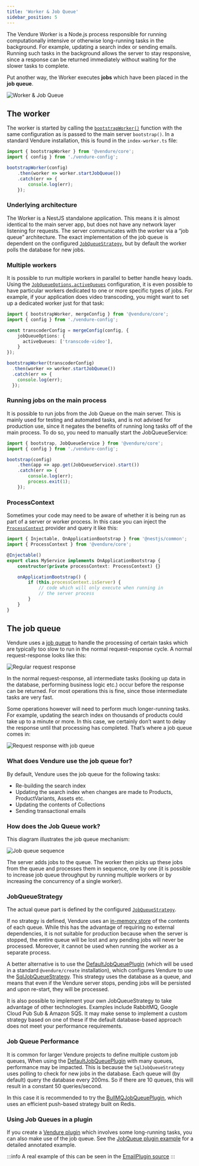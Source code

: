 ```yaml
---
title: 'Worker & Job Queue'
sidebar_position: 5
---
```


The Vendure Worker is a Node.js process responsible for running computationally intensive
or otherwise long-running tasks in the background. For example, updating a
search index or sending emails. Running such tasks in the background allows
the server to stay responsive, since a response can be returned immediately
without waiting for the slower tasks to complete.

Put another way, the Worker executes **jobs** which have been placed in the **job queue**.

![Worker & Job Queue](./worker-job-queue.webp)

## The worker

The worker is started by calling the [`bootstrapWorker()`](/reference/typescript-api/worker/bootstrap-worker/) function with the same
configuration as is passed to the main server `bootstrap()`. In a standard Vendure installation, this is found
in the `index-worker.ts` file:

```ts title="src/index-worker.ts"
import { bootstrapWorker } from '@vendure/core';
import { config } from './vendure-config';

bootstrapWorker(config)
    .then(worker => worker.startJobQueue())
    .catch(err => {
        console.log(err);
    });
```

### Underlying architecture

The Worker is a NestJS standalone application. This means it is almost identical to the main server app,
but does not have any network layer listening for requests. The server communicates with the worker
via a “job queue” architecture. The exact implementation of the job queue is dependent on the
configured [`JobQueueStrategy`](/reference/typescript-api/job-queue/job-queue-strategy/), but by default
the worker polls the database for new jobs.

### Multiple workers

It is possible to run multiple workers in parallel to better handle heavy loads. Using the
[`JobQueueOptions.activeQueues`](/reference/typescript-api/job-queue/job-queue-options#activequeues) configuration, it is even possible to have particular workers dedicated
to one or more specific types of jobs. For example, if your application does video transcoding,
you might want to set up a dedicated worker just for that task:

```ts title="src/transcoder-worker.ts"
import { bootstrapWorker, mergeConfig } from '@vendure/core';
import { config } from './vendure-config';

const transcoderConfig = mergeConfig(config, {
    jobQueueOptions: {
      activeQueues: ['transcode-video'],
    }
});

bootstrapWorker(transcoderConfig)
  .then(worker => worker.startJobQueue())
  .catch(err => {
    console.log(err);
  });
```

### Running jobs on the main process

It is possible to run jobs from the Job Queue on the main server. This is mainly used for testing
and automated tasks, and is not advised for production use, since it negates the benefits of
running long tasks off of the main process. To do so, you need to manually start the JobQueueService:

```ts title="src/index.ts"
import { bootstrap, JobQueueService } from '@vendure/core';
import { config } from './vendure-config';

bootstrap(config)
    .then(app => app.get(JobQueueService).start())
    .catch(err => {
        console.log(err);
        process.exit(1);
    });
```

### ProcessContext

Sometimes your code may need to be aware of whether it is being run as part of a server or worker process.
In this case you can inject the [`ProcessContext`](/reference/typescript-api/common/process-context/) provider and query it like this:

```ts title="src/plugins/my-plugin/services/my.service.ts"
import { Injectable, OnApplicationBootstrap } from '@nestjs/common';
import { ProcessContext } from '@vendure/core';

@Injectable()
export class MyService implements OnApplicationBootstrap {
    constructor(private processContext: ProcessContext) {}

    onApplicationBootstrap() {
        if (this.processContext.isServer) {
            // code which will only execute when running in
            // the server process
        }
    }
}
```

## The job queue

Vendure uses a [job queue](https://en.wikipedia.org/wiki/Job_queue) to handle the processing of certain tasks which are typically too slow to run in the
normal request-response cycle. A normal request-response looks like this:

![Regular request response](./Vendure_docs-job-queue.webp)

In the normal request-response, all intermediate tasks (looking up data in the database, performing business logic etc.)
occur before the response can be returned. For most operations this is fine, since those intermediate tasks are very fast.

Some operations however will need to perform much longer-running tasks. For example, updating the search index on
thousands of products could take up to a minute or more. In this case, we certainly don’t want to delay the response
until that processing has completed. That’s where a job queue comes in:

![Request response with job queue](./Vendure_docs-job-queue-2.webp)

### What does Vendure use the job queue for?

By default, Vendure uses the job queue for the following tasks:

- Re-building the search index
- Updating the search index when changes are made to Products, ProductVariants, Assets etc.
- Updating the contents of Collections
- Sending transactional emails

### How does the Job Queue work?

This diagram illustrates the job queue mechanism:

![Job queue sequence](./Vendure_docs-job-queue-3.webp)

The server adds jobs to the queue. The worker then picks up these jobs from the queue and processes them in sequence,
one by one (it is possible to increase job queue throughput by running multiple workers or by increasing the concurrency
of a single worker).

### JobQueueStrategy

The actual queue part is defined by the configured [`JobQueueStrategy`](/reference/typescript-api/job-queue/job-queue-strategy/).

If no strategy is defined, Vendure uses an [in-memory store](/reference/typescript-api/job-queue/in-memory-job-queue-strategy/)
of the contents of each queue. While this has the advantage
of requiring no external dependencies, it is not suitable for production because when the server is stopped, the entire
queue will be lost and any pending jobs will never be processed. Moreover, it cannot be used when running the worker
as a separate process.

A better alternative is to use the [DefaultJobQueuePlugin](/reference/typescript-api/job-queue/default-job-queue-plugin/)
(which will be used in a standard `@vendure/create` installation), which configures Vendure to use the [SqlJobQueueStrategy](/reference/typescript-api/job-queue/sql-job-queue-strategy).
This strategy uses the database as a queue, and means that even if the Vendure server stops, pending jobs will be persisted and upon re-start, they will be processed.

It is also possible to implement your own JobQueueStrategy to take advantage of other technologies.
Examples include RabbitMQ, Google Cloud Pub Sub & Amazon SQS. It may make sense to implement a custom strategy based on
one of these if the default database-based approach does not meet your performance requirements.

### Job Queue Performance

It is common for larger Vendure projects to define multiple custom job queues, When using the [DefaultJobQueuePlugin](/reference/typescript-api/job-queue/default-job-queue-plugin/)
with many queues, performance may be impacted. This is because the `SqlJobQueueStrategy` uses polling to check for
new jobs in the database. Each queue will (by default) query the database every 200ms. So if there are 10 queues,
this will result in a constant 50 queries/second.

In this case it is recommended to try the [BullMQJobQueuePlugin](/reference/core-plugins/job-queue-plugin/bull-mqjob-queue-plugin/),
which uses an efficient push-based strategy built on Redis.

### Using Job Queues in a plugin

If you create a [Vendure plugin](/guides/developer-guide/plugins/) which involves some long-running tasks, you can also make use of the job queue. See the [JobQueue plugin example](/TODO)
for a detailed annotated example.

:::info
A real example of this can be seen in the [EmailPlugin source](https://github.com/vendure-ecommerce/vendure/blob/master/packages/email-plugin/src/plugin.ts)
:::
